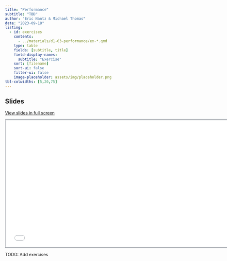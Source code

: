 ```yaml
---
title: "Performance"
subtitle: "TBD"
author: "Eric Nantz & Michael Thomas"
date: "2023-09-18"
listing:
  - id: exercises
    contents:
      - ../materials/d1-03-performance/ex-*.qmd
    type: table
    fields: [subtitle, title]
    field-display-names: 
      subtitle: "Exercise"
    sort: [filename]
    sort-ui: false
    filter-ui: false
    image-placeholder: assets/img/placeholder.png
tbl-colwidths: [5,20,75]
---
```


## Slides

[View slides in full screen](../materials/d1-03-performance/index.html)

```{=html}
<iframe class="slide-deck" src="../materials/d1-03-performance/" height="420" width="747" style="border: 1px solid #2e3846;"></iframe>
```

TODO: Add exercises
